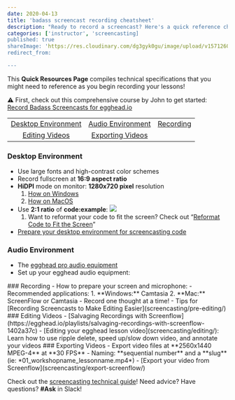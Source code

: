 ```yaml
---
date: 2020-04-13
title: 'badass screencast recording cheatsheet'
description: "Ready to record a screencast? Here's a quick reference cheatsheet that you can use to make sure your environment is top-notch and ready to go!"
categories: ['instructor', 'screencasting]
published: true
shareImage: 'https://res.cloudinary.com/dg3gyk0gu/image/upload/v1571260698/og-image-assets/share_image_screencasting.png'
redirect_from:

---
```

This **Quick Resources Page** compiles technical specifications that you might need to reference as you begin recording your lessons!

⚠️ First, check out this comprehensive course by John to get started: [Record Badass Screencasts for egghead.io](https://egghead.io/courses/record-badass-screencasts-for-egghead-io)

|     |     |      |
|:-----:|:-----:|:------:|
|[Desktop Environment](#desktop-environment)|[Audio Environment](#audio-environment)|[Recording](#recording)|
|[Editing Videos](#editing-videos)|[Exporting Videos](#exporting-videos)|

### Desktop Environment
- Use large fonts and high-contrast color schemes
- Record fullscreen at **16:9 aspect ratio**
- **HiDPI** mode on monitor: **1280x720 pixel** resolution
    1. [How on Windows](screencasting/screen-setup#dpi-scaling-on-windows)
    2. [How on MacOS](screencasting/screen-setup#access-hidpi-mode-on-macos)
- Use **2:1 ratio** of **code:example**:
![](https://lh5.googleusercontent.com/yFu1UkYEzFM_zbwuf6kxZU5WuUwc_zhkaJY6uDSwk32Tega5Mj6rNukMByPiNZseZVyQgxPcRVsB07yh5R6IkiBUHnkm4mtAB9XOGJ4wt3qX0ZYcKw1kTVp0VJ-qNb9wJyctddH4)
  1. Want to reformat your code to fit the screen? Check out “[Reformat Code to Fit the Screen](https://egghead.io/lessons/egghead-reformat-code-to-fit-the-screen)”
- [Prepare your desktop environment for screencasting code](https://howtoegghead.com/instructor/screencasting/screen-setup/)
### Audio Environment
- The [egghead pro audio equipment](screencasting/audio-equipment/)
- Set up your egghead audio equipment:
<ResponsiveEmbed src="https://egghead.io/lessons/tools-setup-egghead-audio-gear-to-record-lessons/embed" />
### Recording
- How to prepare your screen and microphone:
<ResponsiveEmbed src="https://egghead.io/lessons/tools-prepare-to-record-screen-resolution-and-mic-check/embed" />
- Recommended applications:
  1. **Windows:** Camtasia
  2. **Mac:** ScreenFlow or Camtasia
- Record one thought at a time!
<ResponsiveEmbed src="https://egghead.io/lessons/tools-record-one-thought-at-a-time/embed" />
- Tips for [Recording Screencasts to Make Editing Easier](screencasting/pre-editing/)
### Editing Videos
- [Salvaging Recordings with Screenflow](https://egghead.io/playlists/salvaging-recordings-with-screenflow-1402a37c)
- [Editing your egghead lesson video](screencasting/editing/): Learn how to use ripple delete, speed up/slow down video, and annotate your videos
### Exporting Videos
- Export video files at **2560x1440 MPEG-4** at **30 FPS**
- Naming: **sequential number** and a **slug** (ie: *01_workshopname_lessonname.mp4*)
- [Export your video from Screenflow](screencasting/export-screenflow/)

Check out the [screencasting technical guide](screencasting)! Need advice? Have questions? **#Ask** in Slack!
